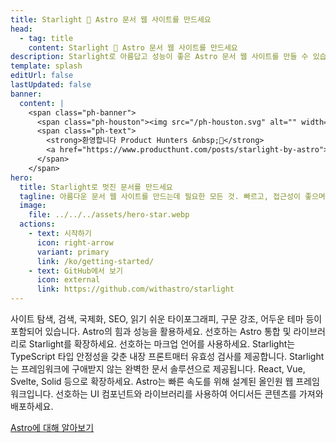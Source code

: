 ```yaml
---
title: Starlight 🌟 Astro 문서 웹 사이트를 만드세요
head:
  - tag: title
    content: Starlight 🌟 Astro 문서 웹 사이트를 만드세요
description: Starlight로 아름답고 성능이 좋은 Astro 문서 웹 사이트를 만들 수 있습니다.
template: splash
editUrl: false
lastUpdated: false
banner:
  content: |
    <span class="ph-banner">
      <span class="ph-houston"><img src="/ph-houston.svg" alt="" width="72" height="72"/></span>
      <span class="ph-text">
        <strong>환영합니다 Product Hunters &nbsp;👋</strong>
        <a href="https://www.producthunt.com/posts/starlight-by-astro">현재 라이브 중입니다!</a>
      </span>
    </span>
hero:
  title: Starlight로 멋진 문서를 만드세요
  tagline: 아름다운 문서 웹 사이트를 만드는데 필요한 모든 것. 빠르고, 접근성이 좋으며 사용하기 쉽습니다.
  image:
    file: ../../../assets/hero-star.webp
  actions:
    - text: 시작하기
      icon: right-arrow
      variant: primary
      link: /ko/getting-started/
    - text: GitHub에서 보기
      icon: external
      link: https://github.com/withastro/starlight
---
```



<CardGrid stagger>
	<Card title="아름다운 문서" icon="open-book">
		사이트 탐색, 검색, 국제화, SEO, 읽기 쉬운 타이포그래피, 구문 강조, 어두운
		테마 등이 포함되어 있습니다.
	</Card>
	<Card title="Astro 기반" icon="rocket">
		Astro의 힘과 성능을 활용하세요. 선호하는 Astro 통합 및 라이브러리로
		Starlight를 확장하세요.
	</Card>
	<Card title="Markdown, Markdoc, MDX" icon="document">
		선호하는 마크업 언어를 사용하세요. Starlight는 TypeScript 타입 안정성을 갖춘
		내장 프론트매터 유효성 검사를 제공합니다.
	</Card>
	<Card title="선호하는 UI 컴포넌트 사용" icon="puzzle">
		Starlight는 프레임워크에 구애받지 않는 완벽한 문서 솔루션으로 제공됩니다.
		React, Vue, Svelte, Solid 등으로 확장하세요.
	</Card>
</CardGrid>

<AboutAstro title="제공">
Astro는 빠른 속도를 위해 설계된 올인원 웹 프레임워크입니다. 선호하는 UI 컴포넌트와 라이브러리를 사용하여 어디서든 콘텐츠를 가져와 배포하세요.

[Astro에 대해 알아보기](https://astro.build/)

</AboutAstro>
